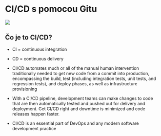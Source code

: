 # CI/CD s pomocou Gitu {#cicd}

![](https://www.mabl.com/hubfs/CICDBlog.png)

## Čo je to CI/CD?

- CI = continuous integration
- CD = continuous delivery

- CI/CD automates much or all of the manual human intervention traditionally needed to get new code from a commit into production, encompassing the build, test (including integration tests, unit tests, and regression tests), and deploy phases, as well as infrastructure provisioning

- With a CI/CD pipeline, development teams can make changes to code that are then automatically tested and pushed out for delivery and deployment. Get CI/CD right and downtime is minimized and code releases happen faster.

- CI/CD is an essential part of DevOps and any modern software development practice